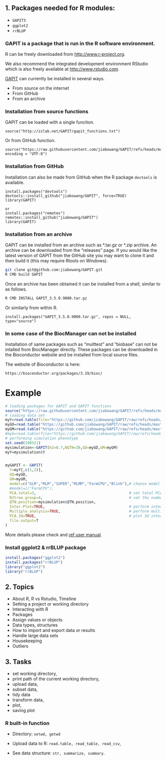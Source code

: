 
## 1. Packages needed for R modules: 

- `GAPIT3`
- `ggplot2`
- `rrBLUP`

::: {.callout-tip title="Packages installation" collapse="true"}

### GAPIT is a package that is run in the R software environment.
R can be freely downloaded from [http://www.r-project.org](http://www.r-project.org). 

We also recommend the integrated development environment RStudio which is also freely available at [http://www.rstudio.com](http://www.rstudio.com).


[GAPIT](https://github.com/jiabowang/GAPIT) can currently be installed in several ways.

- From source on the internet
- From GitHub
- From an archive


### Installation from source functions

GAPIT can be loaded with a single funciton. 


```
source("http://zzlab.net/GAPIT/gapit_functions.txt")
```

Or from GitHub function.
```
source("https://raw.githubusercontent.com/jiabowang/GAPIT/refs/heads/master/gapit_functions.txt", encoding = "UTF-8")
```

### Installation from GitHub

Installation can also be made from GitHub when the R package `devtools` is available.

```
install.packages("devtools")
devtools::install_github("jiabowang/GAPIT", force=TRUE)
library(GAPIT)

or
install.packages("remotes")
remotes::install_github("jiabowang/GAPIT")
library(GAPIT)
```

### Installation from an archive


GAPIT can be installed from an archive such as \*.tar.gz or \*.zip archive.
An archive can be downloaded from the "releases" page.
If you would like the latest version of GAPIT from the GitHub site you may want to clone it and then build it (this may require Rtools on Windows).

```bash
git clone git@github.com:jiabowang/GAPIT.git
R CMD build GAPIT
```

Once an archive has been obtained it can be installed from a shell, similar to as follows.


```bash
R CMD INSTALL GAPIT_3.5.0.9000.tar.gz
```

Or similarly from within R.

```
install.packages("GAPIT_3.5.0.9000.tar.gz", repos = NULL, type="source")
```

### In some case of the BiocManager can not be installed

Installation of same packages such as “multtest” and “biobase” can not be intalled from BiocManager directly. These packages can be downloaded in the Bioconductor website and be installed from local source files.

The website of Bioconductor is here:

```
https://bioconductor.org/packages/3.19/bioc/
```

   
Example
=====


```r
# loading packages for GAPIT and GAPIT functions
source("https://raw.githubusercontent.com/jiabowang/GAPIT/refs/heads/master/gapit_functions.txt")
# loading data set
myY=read.table(file="https://github.com/jiabowang/GAPIT/raw/refs/heads/master/Documents/mdp_traits.txt", head = TRUE)
myGD=read.table("https://github.com/jiabowang/GAPIT/raw/refs/heads/master/Documents/mdp_numeric.txt",head=T)
myGM=read.table("https://github.com/jiabowang/GAPIT/raw/refs/heads/master/Documents/mdp_SNP_information.txt",head=T)
#myG=read.table(file="https://github.com/jiabowang/GAPIT/raw/refs/heads/master/Documents/mdp_genotype_test.hmp.txt", head = FALSE)
# performing simulation phenotype
set.seed(198521)
mysimulation<-GAPIT(h2=0.7,NQTN=20,GD=myGD,GM=myGM)
myY=mysimulation$Y


myGAPIT <- GAPIT(
  Y=myY[,c(1,2)],
  GD=myGD,
  GM=myGM,
  model=c("GLM","MLM","SUPER","MLMM","FarmCPU","Blink"),# choose model
  #model=c("FarmCPU"),
  PCA.total=3,                                          # set total PCAs
  NJtree.group=4,                                       # set the number of clusting group in Njtree plot
  QTN.position=mysimulation$QTN.position,
  Inter.Plot=TRUE,                                      # perform interactive plot
  Multiple_analysis=TRUE,                               # perform multiple analysis
  PCA.3d=TRUE,                                          # plot 3d interactive PCA
  file.output=T
)
```

More details please check and [ref user manual](https://github.com/jiabowang/GAPIT).




### Install **ggplot2** & **rrBLUP** package

```r
install.packages("ggplot2")
install.packages("rrBLUP")
library("ggplot2")
library("rrBLUP")

```

:::


## 2. Topics 
- About R, R vs Rstudio, Timeline
- Setting a project or working directory
- Interacting with R
- Packages
- Assign values or objects
- Data types, structures
- How to import and export data or results
- Handle large data sets
- Housekeeping
- Outliers

## 3. Tasks 
- set working directory, 
- print path of the current working directory, 
- upload data, 
- subset data, 
- tidy data
- transform data, 
- plot, 
- saving plot


### R built-in function  
- Directory: `setwd, getwd` 

- Upload data to R: `read.table, read_table, read_csv`, 

- See data structure: `str, summarize, summary`. 



